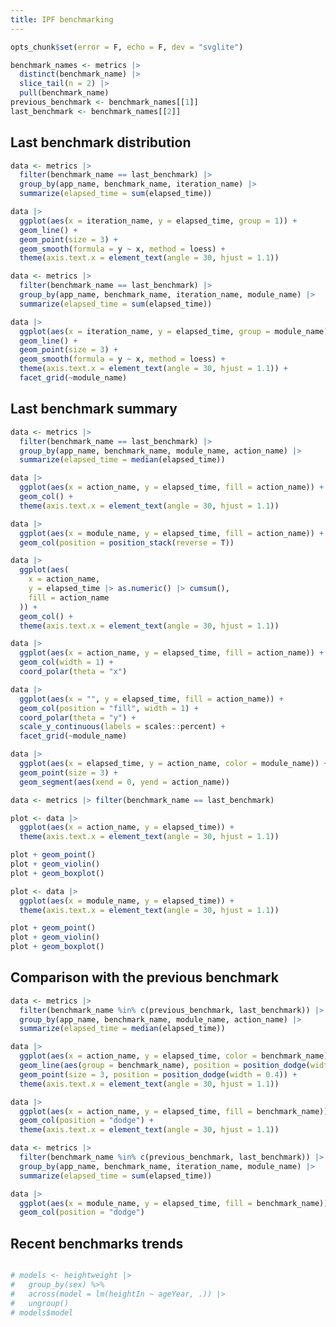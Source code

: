 ```yaml
---
title: IPF benchmarking
---
```


```r
opts_chunk$set(error = F, echo = F, dev = "svglite")
```
```r
benchmark_names <- metrics |>
  distinct(benchmark_name) |>
  slice_tail(n = 2) |>
  pull(benchmark_name)
previous_benchmark <- benchmark_names[[1]]
last_benchmark <- benchmark_names[[2]]
```

## Last benchmark distribution

```r
data <- metrics |>
  filter(benchmark_name == last_benchmark) |>
  group_by(app_name, benchmark_name, iteration_name) |>
  summarize(elapsed_time = sum(elapsed_time))

data |>
  ggplot(aes(x = iteration_name, y = elapsed_time, group = 1)) +
  geom_line() +
  geom_point(size = 3) +
  geom_smooth(formula = y ~ x, method = loess) +
  theme(axis.text.x = element_text(angle = 30, hjust = 1.1))

data <- metrics |>
  filter(benchmark_name == last_benchmark) |>
  group_by(app_name, benchmark_name, iteration_name, module_name) |>
  summarize(elapsed_time = sum(elapsed_time))

data |>
  ggplot(aes(x = iteration_name, y = elapsed_time, group = module_name)) +
  geom_line() +
  geom_point(size = 3) +
  geom_smooth(formula = y ~ x, method = loess) +
  theme(axis.text.x = element_text(angle = 30, hjust = 1.1)) +
  facet_grid(~module_name)
```

## Last benchmark summary

```r
data <- metrics |>
  filter(benchmark_name == last_benchmark) |>
  group_by(app_name, benchmark_name, module_name, action_name) |>
  summarize(elapsed_time = median(elapsed_time))

data |>
  ggplot(aes(x = action_name, y = elapsed_time, fill = action_name)) +
  geom_col() +
  theme(axis.text.x = element_text(angle = 30, hjust = 1.1))

data |>
  ggplot(aes(x = module_name, y = elapsed_time, fill = action_name)) +
  geom_col(position = position_stack(reverse = T))

data |>
  ggplot(aes(
    x = action_name,
    y = elapsed_time |> as.numeric() |> cumsum(),
    fill = action_name
  )) +
  geom_col() +
  theme(axis.text.x = element_text(angle = 30, hjust = 1.1))

data |>
  ggplot(aes(x = action_name, y = elapsed_time, fill = action_name)) +
  geom_col(width = 1) +
  coord_polar(theta = "x")

data |>
  ggplot(aes(x = "", y = elapsed_time, fill = action_name)) +
  geom_col(position = "fill", width = 1) +
  coord_polar(theta = "y") +
  scale_y_continuous(labels = scales::percent) +
  facet_grid(~module_name)

data |>
  ggplot(aes(x = elapsed_time, y = action_name, color = module_name)) +
  geom_point(size = 3) +
  geom_segment(aes(xend = 0, yend = action_name))

data <- metrics |> filter(benchmark_name == last_benchmark)

plot <- data |>
  ggplot(aes(x = action_name, y = elapsed_time)) +
  theme(axis.text.x = element_text(angle = 30, hjust = 1.1))

plot + geom_point()
plot + geom_violin()
plot + geom_boxplot()

plot <- data |>
  ggplot(aes(x = module_name, y = elapsed_time)) +
  theme(axis.text.x = element_text(angle = 30, hjust = 1.1))

plot + geom_point()
plot + geom_violin()
plot + geom_boxplot()
```

## Comparison with the previous benchmark

```r
data <- metrics |>
  filter(benchmark_name %in% c(previous_benchmark, last_benchmark)) |>
  group_by(app_name, benchmark_name, module_name, action_name) |>
  summarize(elapsed_time = median(elapsed_time))

data |>
  ggplot(aes(x = action_name, y = elapsed_time, color = benchmark_name)) +
  geom_line(aes(group = benchmark_name), position = position_dodge(width = 0.4)) +
  geom_point(size = 3, position = position_dodge(width = 0.4)) +
  theme(axis.text.x = element_text(angle = 30, hjust = 1.1))

data |>
  ggplot(aes(x = action_name, y = elapsed_time, fill = benchmark_name)) +
  geom_col(position = "dodge") +
  theme(axis.text.x = element_text(angle = 30, hjust = 1.1))

data <- metrics |>
  filter(benchmark_name %in% c(previous_benchmark, last_benchmark)) |>
  group_by(app_name, benchmark_name, iteration_name, module_name) |>
  summarize(elapsed_time = sum(elapsed_time))

data |>
  ggplot(aes(x = module_name, y = elapsed_time, fill = benchmark_name)) +
  geom_col(position = "dodge")
```

## Recent benchmarks trends

```r

```

```r
# models <- heightweight |>
#   group_by(sex) %>%
#   across(model = lm(heightIn ~ ageYear, .)) |>
#   ungroup()
# models$model
```
